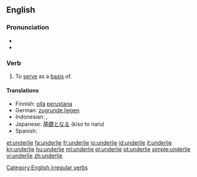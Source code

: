 ==English==
===Pronunciation===
*{{IPA|/ˌʌn.də(r)'laɪ/}}
*{{rhymes|aɪ}}

===Verb===
{{en-verb|underlies|underlying|underlay|underlain}}

# To [[serve]] as a [[basis]] of.

====Translations====
* Finnish: [[olla]] [[perustana]]
* German: [[zugrunde liegen]]
* Indonesian: {{t-|id|dasar|alt=mendasari|xs=Indonesian}}, {{t-|id|landas|alt=melandasi|xs=Indonesian}}
* Japanese: [[基礎]]となる (kiso to naru)
* Spanish: {{t+|es|subyacer}}
[[Category:English irregular verbs]]

[[et:underlie]]
[[fa:underlie]]
[[fr:underlie]]
[[io:underlie]]
[[id:underlie]]
[[it:underlie]]
[[kn:underlie]]
[[hu:underlie]]
[[ml:underlie]]
[[pl:underlie]]
[[pt:underlie]]
[[simple:underlie]]
[[vi:underlie]]
[[zh:underlie]]